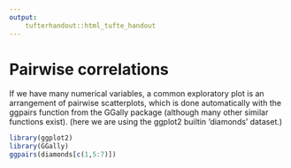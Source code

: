 ```yaml
---
output: 
    tufterhandout::html_tufte_handout
---
```


# Pairwise correlations

If we have many numerical variables, a common exploratory plot is an arrangement of pairwise scatterplots, which is done automatically with the ggpairs function from the GGally package (although many other similar functions exist).   (here we are using the ggplot2 builtin 'diamonds' dataset.)

```r
library(ggplot2)
library(GGally)
ggpairs(diamonds[c(1,5:7)])
````